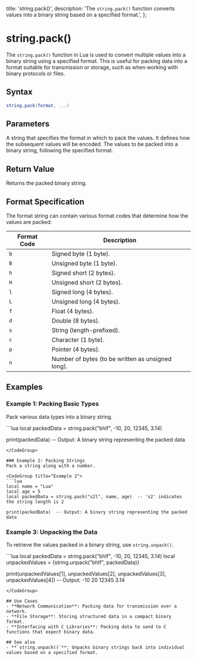   title: 'string.pack()',
  description: 'The `string.pack()` function converts values into a binary string based on a specified format.',
};

# string.pack()

The `string.pack()` function in Lua is used to convert multiple values into a binary string using a specified format. This is useful for packing data into a format suitable for transmission or storage, such as when working with binary protocols or files.

## Syntax

```lua
string.pack(format, ...)
```

## Parameters

<Properties>
  <Property name="format" type="string">
    A string that specifies the format in which to pack the values. It defines how the subsequent values will be encoded.
  </Property>
  <Property name="..." type="any">
    The values to be packed into a binary string, following the specified format.
  </Property>
</Properties>

## Return Value
Returns the packed binary string.

## Format Specification
The format string can contain various format codes that determine how the values are packed:

| Format Code | Description                                      |
|-------------|--------------------------------------------------|
| `b`         | Signed byte (1 byte).                           |
| `B`         | Unsigned byte (1 byte).                         |
| `h`         | Signed short (2 bytes).                         |
| `H`         | Unsigned short (2 bytes).                       |
| `l`         | Signed long (4 bytes).                          |
| `L`         | Unsigned long (4 bytes).                        |
| `f`         | Float (4 bytes).                                |
| `d`         | Double (8 bytes).                               |
| `s`         | String (length-prefixed).                        |
| `c`         | Character (1 byte).                             |
| `p`         | Pointer (4 bytes).                              |
| `n`         | Number of bytes (to be written as unsigned long). |

## Examples

### Example 1: Packing Basic Types
Pack various data types into a binary string.

<CodeGroup title="Example 1">
```lua
local packedData = string.pack("bhlf", -10, 20, 12345, 3.14)

print(packedData)  -- Output: A binary string representing the packed data
```
</CodeGroup>

### Example 2: Packing Strings
Pack a string along with a number.

<CodeGroup title="Example 2">
```lua
local name = "Lua"
local age = 5
local packedData = string.pack("s2l", name, age)  -- 's2' indicates the string length is 2

print(packedData)  -- Output: A binary string representing the packed data
```
</CodeGroup>

### Example 3: Unpacking the Data
To retrieve the values packed in a binary string, use `string.unpack()`.

<CodeGroup title="Example 3">
```lua
local packedData = string.pack("bhlf", -10, 20, 12345, 3.14)
local unpackedValues = {string.unpack("bhlf", packedData)}

print(unpackedValues[1], unpackedValues[2], unpackedValues[3], unpackedValues[4])
-- Output: -10  20  12345  3.14
```
</CodeGroup>

## Use Cases
- **Network Communication**: Packing data for transmission over a network.
- **File Storage**: Storing structured data in a compact binary format.
- **Interfacing with C Libraries**: Packing data to send to C functions that expect binary data.

## See also
- **`string.unpack()`**: Unpacks binary strings back into individual values based on a specified format.
